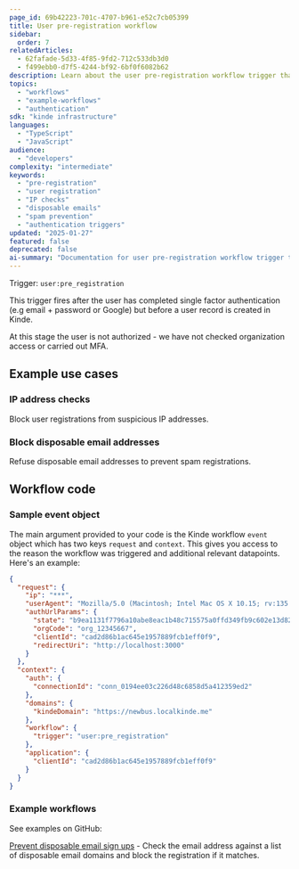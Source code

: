 ```yaml
---
page_id: 69b42223-701c-4707-b961-e52c7cb05399
title: User pre-registration workflow
sidebar:
  order: 7
relatedArticles:
  - 62fafade-5d33-4f85-9fd2-712c533db3d0
  - f499ebb0-d7f5-4244-bf92-6bf0f6082b62
description: Learn about the user pre-registration workflow trigger that fires after single factor authentication but before user record creation, with examples for IP checks and disposable email blocking.
topics:
  - "workflows"
  - "example-workflows"
  - "authentication"
sdk: "kinde infrastructure"
languages:
  - "TypeScript"
  - "JavaScript"
audience:
  - "developers"
complexity: "intermediate"
keywords:
  - "pre-registration"
  - "user registration"
  - "IP checks"
  - "disposable emails"
  - "spam prevention"
  - "authentication triggers"
updated: "2025-01-27"
featured: false
deprecated: false
ai-summary: "Documentation for user pre-registration workflow trigger that fires after single factor authentication but before user record creation, with examples for IP checks and disposable email blocking."
---
```


Trigger: `user:pre_registration`

This trigger fires after the user has completed single factor authentication (e.g email + password or Google) but before a user record is created in Kinde.

<Aside type="warning">

At this stage the user is not authorized - we have not checked organization access or carried out MFA.

</Aside>

## Example use cases

### IP address checks

Block user registrations from suspicious IP addresses.

### Block disposable email addresses

Refuse disposable email addresses to prevent spam registrations.

## Workflow code

### Sample event object

The main argument provided to your code is the Kinde workflow `event` object which has two keys `request` and `context`. This gives you access to the reason the workflow was triggered and additional relevant datapoints. Here's an example:

```json
{
  "request": {
    "ip": "***",
    "userAgent": "Mozilla/5.0 (Macintosh; Intel Mac OS X 10.15; rv:135.0) Gecko/20100101 Firefox/135.0",
    "authUrlParams": {
      "state": "b9ea1131f7796a10abe8eac1b48c715575a0ffd349fb9c602e13d824",
      "orgCode": "org_12345667",
      "clientId": "cad2d86b1ac645e1957889fcb1eff0f9",
      "redirectUri": "http://localhost:3000"
    }
  },
  "context": {
    "auth": {
      "connectionId": "conn_0194ee03c226d48c6858d5a412359ed2"
    },
    "domains": {
      "kindeDomain": "https://newbus.localkinde.me"
    },
    "workflow": {
      "trigger": "user:pre_registration"
    },
    "application": {
      "clientId": "cad2d86b1ac645e1957889fcb1eff0f9"
    }
  }
}
```

### Example workflows

See examples on GitHub:

[Prevent disposable email sign ups](https://github.com/kinde-starter-kits/workflow-examples/blob/main/preUserRegistration/blockDisposableEmails.ts) - Check the email address against a list of disposable email domains and block the registration if it matches.
